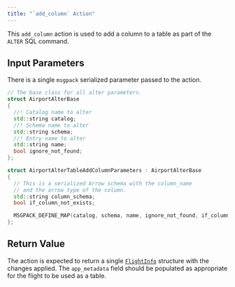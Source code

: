 ```yaml
---
title: "`add_column` Action"
---
```


This `add_column` action is used to add a column to a table as part of the `ALTER` SQL command.

## Input Parameters

There is a single `msgpack` serialized parameter passed to the action.

```c++
// The base class for all alter parameters.
struct AirportAlterBase
{
  //! Catalog name to alter
  std::string catalog;
  //! Schema name to alter
  std::string schema;
  //! Entry name to alter
  std::string name;
  bool ignore_not_found;
};

struct AirportAlterTableAddColumnParameters : AirportAlterBase
{
  // This is a serialized Arrow schema with the column_name
  // and the arrow type of the column.
  std::string column_schema;
  bool if_column_not_exists;

  MSGPACK_DEFINE_MAP(catalog, schema, name, ignore_not_found, if_column_not_exists, column_schema);
};
```

## Return Value

The action is expected to return a single [`FlightInfo`](https://github.com/apache/arrow/blob/ac1f05f28e18e85ee55cf7aaf3c8ae1ffe0e92d7/format/Flight.proto#L275) structure with the changes applied.  The `app_metadata` field should be populated as appropriate for the flight to be used as a table.

